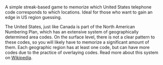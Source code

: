 
A simple streak-based game to memorize which United States telephone code corresponds to which locations. Ideal for those who want to gain an edge in US region guessing.

The United States, just like Canada is part of the North American Numbering Plan, which has an extensive system of geographically determined area codes. On the surface level, there is not a clear pattern to these codes, so you will likely have to memorize a significant amount of them. Each geographic region has at least one code, but can have more codes due to the practice of overlaying codes. Read more about this system on [Wikipedia](https://en.wikipedia.org/wiki/North_American_Numbering_Plan).

